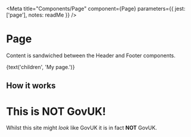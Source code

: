 
<Meta
  title="Components/Page"
  component={Page}
  parameters={{
    jest: ['page'],
    notes: readMe
  }}
/>

# Page

Content is sandwiched between the Header and Footer components.

<Preview withToolbar>
  <Story name="Page">
    <Page>
      {text('children', 'My page.')}
    </Page>
  </Story>
</Preview>

<Props of={Page} />


## How it works

<Preview>
  <Story name="Standard">
    <Page>
      <h1>This is NOT GovUK!</h1>
      <p class="lead">Whilst this site might <em>look</em> like GovUK it is in fact <strong>NOT</strong> GovUK.</p>
      <StartButton href="#" />
    </Page>
  </Story>
</Preview>

